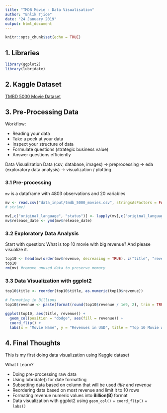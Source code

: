 ```yaml
---
title: "TMDB Movie - Data Visualisation"
author: "Enlik Tjioe"
date: "24 January 2019"
output: html_document
---
```


```r
knitr::opts_chunk$set(echo = TRUE)
```

## 1. Libraries
```r
library(ggplot2)
library(lubridate)
```

## 2. Kaggle Dataset
[TMBD 5000 Movie Dataset](https://www.kaggle.com/tmdb/tmdb-movie-metadata)

## 3. Pre-Processing Data
Workflow:

* Reading your data
* Take a peek at your data
* Inspect your structure of data
* Formulate questions (strategic business value)
* Answer questions efficiently

Data Visualization Data (csv, database, images) -> preprocessing -> eda (exploratory data analysis) -> visualization / plotting

### 3.1 Pre-processing
`mv` is a dataframe with 4803 observations and 20 variables
```r
mv <- read.csv("data_input/tmdb_5000_movies.csv", stringsAsFactors = FALSE)
# str(mv)

mv[,c("original_language", "status")] <- lapply(mv[,c("original_language", "status")], as.factor)
mv$release_date <- ymd(mv$release_date)
```

### 3.2 Exploratory Data Analysis
Start with question:
What is top 10 movie with big revenue? And please visualize it.
```r
top10 <- head(mv[order(mv$revenue, decreasing = TRUE), c("title", "revenue")], n = 10)
top10
rm(mv) #remove unused data to preserve memory
```

### 3.3 Data Visualization with ggplot2

```r
top10$title <- reorder(top10$title, as.numeric(top10$revenue))

# Formating in Billions
top10$revenue <- paste(format(round(top10$revenue / 1e9, 2), trim = TRUE), "B")

ggplot(top10, aes(title, revenue)) +
  geom_col(position = "dodge", aes(fill = revenue)) +
  coord_flip() +
  labs(x = "Movie Name", y = "Revenues in USD", title = "Top 10 Movie with Most Revenues All Time")

```

## 4. Final Thoughts
This is my first doing data visualization using Kaggle dataset

What I Learn?

* Doing pre-processing raw data
* Using lubridate() for date formatting
* Subsetting data based on column that will be used *title* and *revenue*
* Reordering data based on most revenue and limit it to 10 rows
* Formating revenue numeric values into **Billion(B)** format
* Data visualization with ggplot2 using `geom_col()` + `coord_flip()` + `labs()`

